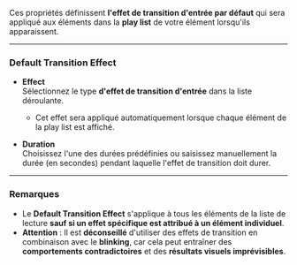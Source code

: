 Ces propriétés définissent **l'effet de transition d'entrée par défaut** qui sera appliqué aux éléments dans la **play list** de votre élément lorsqu'ils apparaissent.

***

### Default Transition Effect

* **Effect**\
  Sélectionnez le type **d'effet de transition d'entrée** dans la liste déroulante.
  * Cet effet sera appliqué automatiquement lorsque chaque élément de la play list est affiché.

* **Duration**\
  Choisissez l'une des durées prédéfinies ou saisissez manuellement la durée (en secondes) pendant laquelle l'effet de transition doit durer.

***

### Remarques

* Le **Default Transition Effect** s'applique à tous les éléments de la liste de lecture **sauf si un effet spécifique est attribué à un élément individuel**.
* **Attention** : Il est **déconseillé** d'utiliser des effets de transition en combinaison avec le **blinking**, car cela peut entraîner des **comportements contradictoires** et des **résultats visuels imprévisibles**.
